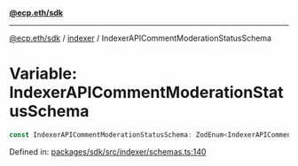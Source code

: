 [**@ecp.eth/sdk**](../../index.mdx)

***

[@ecp.eth/sdk](/sdk-reference/index.mdx) / [indexer](/sdk-reference/indexer/index.mdx) / IndexerAPICommentModerationStatusSchema

# Variable: IndexerAPICommentModerationStatusSchema

```ts
const IndexerAPICommentModerationStatusSchema: ZodEnum<IndexerAPICommentModerationStatusSchemaType>;
```

Defined in: [packages/sdk/src/indexer/schemas.ts:140](https://github.com/ecp-eth/comments-monorepo/blob/main/packages/sdk/src/indexer/schemas.ts#L140)
